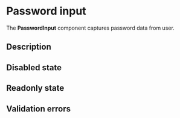 

<Meta of={PasswordInputStories} />

# Password input

The **PasswordInput** component captures password data from user.

<Canvas of={PasswordInputStories.BasicExample} />

## Description

<Canvas of={PasswordInputStories.PasswordInputDescription} />

## Disabled state

<Canvas of={PasswordInputStories.DisabledState} />

## Readonly state

<Canvas of={PasswordInputStories.ReadOnlyState} />

## Validation errors

<Canvas of={PasswordInputStories.ValidationErrors} />

